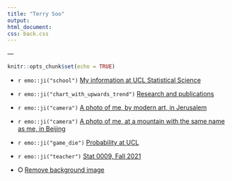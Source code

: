 ```yaml
---
title: "Terry Soo"
output: 
html_document: 
css: back.css
---
```



<link rel="apple-touch-icon" sizes="180x180" href="https://tsoo-math.github.io/apple-touch-icon.png">
<link rel="icon" type="image/png" sizes="32x32" href="https://tsoo-math.github.io/favicon-32x32.png">
<link rel="icon" type="image/png" sizes="16x16" href="https://tsoo-math.github.io/favicon-16x16.png">
<link rel="manifest" href="https://tsoo-math.github.io/site.webmanifest">
---


```r
knitr::opts_chunk$set(echo = TRUE)
```

* `r emo::ji("school")` [My information at UCL Statistical Science](https://www.ucl.ac.uk/statistics/dr-terry-soo)



*  `r emo::ji("chart_with_upwards_trend")` [Research and publications](https://tsoo-math.github.io/m3/research.html)



* `r emo::ji("camera")` [A photo of me, by modern art, in Jerusalem](https://tsoo-math.github.io/m3/tsrain.jpg)


* `r emo::ji("camera")` [A photo of me, at a mountain with the same name as me, in Beijing](https://tsoo-math.github.io/m3/terrysoo.htm)



* `r emo::ji("game_die")` [Probability at UCL](https://sites.google.com/view/probability-at-ucl/home?authuser=0)



* `r emo::ji("teacher")` [Stat 0009, Fall 2021](https://nbviewer.org/url/tsoo-math.github.io/ucl2/skeleton2021.ipynb)

* &#x2B58; [Remove background image](https://tsoo-math.github.io/index-noback.html)


